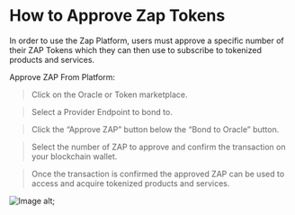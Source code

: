 
# How to Approve Zap Tokens

In order to use the Zap Platform, users must approve a specific number of their ZAP Tokens which they can then use to subscribe to tokenized products and services. 

Approve ZAP From Platform:
> Click on the Oracle or Token marketplace.

> Select a Provider Endpoint to bond to.

> Click the “Approve ZAP” button below the “Bond to Oracle” button.

> Select the number of ZAP to approve and confirm the transaction on your blockchain wallet.

> Once the transaction is confirmed the approved ZAP can be used to access and acquire tokenized products and services. 

<img src={image1} alt="Image alt" />;
